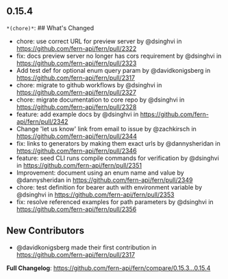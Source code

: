 ## 0.15.4
`*(chore)*`: ## What's Changed
* chore: use correct URL for preview server by @dsinghvi in https://github.com/fern-api/fern/pull/2322
* fix: docs preview server no longer has cors requirement by @dsinghvi in https://github.com/fern-api/fern/pull/2323
* Add test def for optional enum query param by @davidkonigsberg in https://github.com/fern-api/fern/pull/2317
* chore: migrate to github workflows by @dsinghvi in https://github.com/fern-api/fern/pull/2327
* chore: migrate documentation to core repo by @dsinghvi in https://github.com/fern-api/fern/pull/2328
* feature: add example docs by @dsinghvi in https://github.com/fern-api/fern/pull/2342
* Change 'let us know' link from email to issue by @zachkirsch in https://github.com/fern-api/fern/pull/2344
* fix: links to generators by making them exact urls by @dannysheridan in https://github.com/fern-api/fern/pull/2346
* feature: seed CLI runs compile commands for verification by @dsinghvi in https://github.com/fern-api/fern/pull/2351
* Improvement: document using an enum name and value by @dannysheridan in https://github.com/fern-api/fern/pull/2349
* chore: test definition for bearer auth with environment variable by @dsinghvi in https://github.com/fern-api/fern/pull/2353
* fix: resolve referenced examples for path parameters by @dsinghvi in https://github.com/fern-api/fern/pull/2356

## New Contributors
* @davidkonigsberg made their first contribution in https://github.com/fern-api/fern/pull/2317

**Full Changelog**: https://github.com/fern-api/fern/compare/0.15.3...0.15.4

